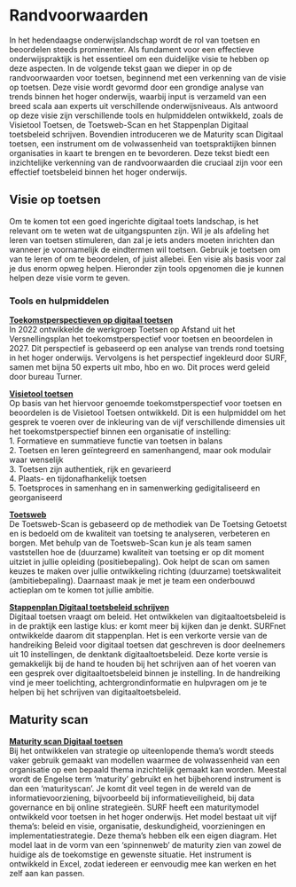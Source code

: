 # Randvoorwaarden

In het hedendaagse onderwijslandschap wordt de rol van toetsen en beoordelen steeds prominenter. Als fundament voor een effectieve onderwijspraktijk is het essentieel om een duidelijke visie te hebben op deze aspecten. In de volgende tekst gaan we dieper in op de randvoorwaarden voor toetsen, beginnend met een verkenning van de visie op toetsen. Deze visie wordt gevormd door een grondige analyse van trends binnen het hoger onderwijs, waarbij input is verzameld van een breed scala aan experts uit verschillende onderwijsniveaus. Als antwoord op deze visie zijn verschillende tools en hulpmiddelen ontwikkeld, zoals de Visietool Toetsen, de Toetsweb-Scan en het Stappenplan Digitaal toetsbeleid schrijven. Bovendien introduceren we de Maturity scan Digitaal toetsen, een instrument om de volwassenheid van toetspraktijken binnen organisaties in kaart te brengen en te bevorderen. Deze tekst biedt een inzichtelijke verkenning van de randvoorwaarden die cruciaal zijn voor een effectief toetsbeleid binnen het hoger onderwijs.

## Visie op toetsen

Om te komen tot een goed ingerichte digitaal toets landschap, is het relevant om te weten wat de uitgangspunten zijn. Wil je als afdeling het leren van toetsen stimuleren, dan zal je iets anders moeten inrichten dan wanneer je voornamelijk de eindtermen wil toetsen. Gebruik je toetsen om van te leren of om te beoordelen, of juist allebei. Een visie als basis voor zal je dus enorm opweg helpen. Hieronder zijn tools opgenomen die je kunnen helpen deze visie vorm te geven.

### Tools en hulpmiddelen

**[Toekomstperspectieven op digitaal toetsen](https://www.versnellingsplan.nl/wp-content/uploads/2022/10/Toekomstperspectief-op-digitaal-toetsen-en-beoordelen.pdf)**  
In 2022 ontwikkelde de werkgroep Toetsen op Afstand uit het Versnellingsplan het toekomstperspectief voor toetsen en beoordelen in 2027. Dit perspectief is gebaseerd op een analyse van trends rond toetsing in het hoger onderwijs. Vervolgens is het perspectief ingekleurd door SURF, samen met bijna 50 experts uit mbo, hbo en wo. Dit proces werd geleid door bureau Turner.

**[Visietool toetsen](https://werkgroep-toetsen-op-afstand.github.io/visietool-toetsen/)**  
Op basis van het hiervoor genoemde toekomstperspectief voor toetsen en beoordelen is de Visietool Toetsen ontwikkeld. Dit is een hulpmiddel om het gesprek te voeren over de inkleuring van de vijf verschillende dimensies uit het toekomstperspectief binnen een organisatie of instelling:  
1. Formatieve en summatieve functie van toetsen in balans  
2. Toetsen en leren geïntegreerd en samenhangend, maar ook modulair waar wenselijk  
3. Toetsen zijn authentiek, rijk en gevarieerd  
4. Plaats- en tijdonafhankelijk toetsen  
5. Toetsproces in samenhang en in samenwerking gedigitaliseerd en georganiseerd  

**[Toetsweb](https://toetsweb.netlify.app)**  
De Toetsweb-Scan is gebaseerd op de methodiek van De Toetsing Getoetst en is bedoeld om de kwaliteit van toetsing te analyseren, verbeteren en borgen. Met behulp van de Toetsweb-Scan kun je als team samen vaststellen hoe de (duurzame) kwaliteit van toetsing er op dit moment uitziet in jullie opleiding (positiebepaling). Ook helpt de scan om samen keuzes te maken over jullie ontwikkeling richting (duurzame) toetskwaliteit (ambitiebepaling). Daarnaast maak je met je team een onderbouwd actieplan om te komen tot jullie ambitie.

**[Stappenplan Digitaal toetsbeleid schrijven](https://www.surf.nl/files/2019-02/stappenplan-digitaal-toetsbeleid-schrijven_webversie.pdf)**  
Digitaal toetsen vraagt om beleid. Het ontwikkelen van digitaaltoetsbeleid is in de praktijk een lastige klus: er komt meer bij kijken dan je denkt. SURFnet ontwikkelde daarom dit stappenplan. Het is een verkorte versie van de handreiking Beleid voor digitaal toetsen dat geschreven is door deelnemers
uit 10 instellingen, de denktank digitaaltoetsbeleid. Deze korte versie is gemakkelijk bij de hand te houden bij
het schrijven aan of het voeren van een gesprek over
digitaaltoetsbeleid binnen je instelling. In de handreiking
vind je meer toelichting, achtergrondinformatie en hulpvragen
om je te helpen bij het schrijven van digitaaltoetsbeleid.

## Maturity scan

**[Maturity scan Digitaal toetsen](https://www.surf.nl/files/2019-01/surf-maturityscan-digitaal-toetsen.pdf)**  
Bij het ontwikkelen van strategie op uiteenlopende thema’s wordt steeds vaker gebruik gemaakt van modellen waarmee de volwassenheid van een organisatie op een bepaald thema inzichtelijk gemaakt kan worden. Meestal wordt de Engelse term ‘maturity’ gebruikt en het bijbehorend instrument is dan een ‘maturityscan’. Je komt dit veel tegen in de wereld van de informatievoorziening, bijvoorbeeld bij informatieveiligheid, bij data governance en bij online strategieën. SURF heeft een maturitymodel ontwikkeld voor toetsen in het hoger onderwijs. Het model bestaat uit vijf thema’s: beleid en visie, organisatie, deskundigheid, voorzieningen en implementatiestrategie. Deze thema’s hebben elk een eigen diagram. Het model laat in de vorm van een ‘spinnenweb’ de maturity zien van zowel de huidige als de toekomstige en gewenste situatie. Het instrument is ontwikkeld in Excel, zodat iedereen er eenvoudig mee kan werken en het zelf aan kan passen.
